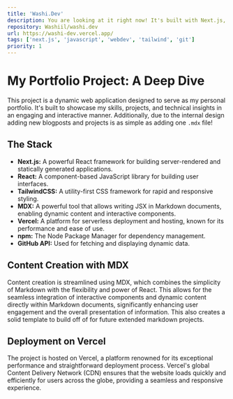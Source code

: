 ```yaml
---
title: 'Washi.Dev'
description: You are looking at it right now! It's built with Next.js, TailwindCSS, MDX, and currently hosted on Vercel. I started this project as motivation to learn Next.js and react and so far it has gone amazing! I've been loving the developer experience.
repository: Washiil/washi.dev
url: https://washi-dev.vercel.app/
tags: ['next.js', 'javascript', 'webdev', 'tailwind', 'git']
priority: 1
---
```


# My Portfolio Project: A Deep Dive

This project is a dynamic web application designed to serve as my personal portfolio. It's built to showcase my skills, projects, and technical insights in an engaging and interactive manner. Additionally, due to the internal design adding new blogposts and projects is as simple as adding one `.mdx` file!

## The Stack

- **Next.js:** A powerful React framework for building server-rendered and statically generated applications.
- **React:** A component-based JavaScript library for building user interfaces.
- **TailwindCSS:** A utility-first CSS framework for rapid and responsive styling.
- **MDX:** A powerful tool that allows writing JSX in Markdown documents, enabling dynamic content and interactive components.
- **Vercel:** A platform for serverless deployment and hosting, known for its performance and ease of use.
- **npm:** The Node Package Manager for dependency management.
- **GitHub API:** Used for fetching and displaying dynamic data.

## Content Creation with MDX

Content creation is streamlined using MDX, which combines the simplicity of Markdown with the flexibility and power of React. This allows for the seamless integration of interactive components and dynamic content directly within Markdown documents, significantly enhancing user engagement and the overall presentation of information. This also creates a solid template to build off of for future extended markdown projects.

## Deployment on Vercel

The project is hosted on Vercel, a platform renowned for its exceptional performance and straightforward deployment process. Vercel's global Content Delivery Network (CDN) ensures that the website loads quickly and efficiently for users across the globe, providing a seamless and responsive experience.
